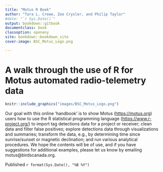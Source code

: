 ```yaml
---
title: "Motus R Book"
author: "Tara L. Crewe, Zoe Crysler, and Philip Taylor"
#date: "`r Sys.Date()`"
output: bookdown::gitbook
documentclass: book
classoption: openany
site: bookdown::bookdown_site
cover-image: BSC_Motus_Logo.png

---
```


# A walk through the use of R for Motus automated radio-telemetry data  {-}

```r
knitr::include_graphics("images/BSC_Motus_Logo.png")
```

Our goal with this online 'handbook' is to show Motus (<https://motus.org>) users how to use the R statistical programming language (<https://www.r-project.org/>) to import tag detections data for a project or receiver; clean data and filter false positives; explore detections data through visualizations and summaries; transform the data, e.g., by determining time since sunrise/sunset or magnetic declination; and run various analytical procedures. We hope the contents will be of use, and if you have suggestions for additional examples, please let us know by emailing motus@birdscanada.org. 

Published `r format(Sys.Date(), "%B %Y")`
